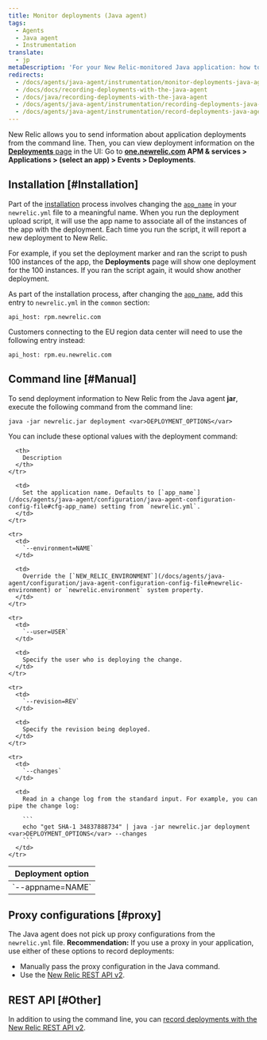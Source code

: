```yaml
---
title: Monitor deployments (Java agent)
tags:
  - Agents
  - Java agent
  - Instrumentation
translate:
  - jp
metaDescription: 'For your New Relic-monitored Java application: how to track and monitor deployment data.'
redirects:
  - /docs/agents/java-agent/instrumentation/monitor-deployments-java-agent
  - /docs/docs/recording-deployments-with-the-java-agent
  - /docs/java/recording-deployments-with-the-java-agent
  - /docs/agents/java-agent/instrumentation/recording-deployments-java-agent
  - /docs/agents/java-agent/instrumentation/record-deployments-java-agent
---
```


New Relic allows you to send information about application deployments from the command line. Then, you can view deployment information on the [**Deployments** page](/docs/apm/applications-menu/events/deployments-page) in the UI: Go to **[one.newrelic.com](https://one.newrelic.com/all-capabilities) APM & services > Applications > (select an app) > Events > Deployments**.

## Installation [#Installation]

Part of the [installation](/docs/agents/java-agent/installation/java-agent-manual-installation) process involves changing the [`app_name`](/docs/agents/java-agent/configuration/java-agent-configuration-config-file#cfg-app_name) in your `newrelic.yml` file to a meaningful name. When you run the deployment upload script, it will use the app name to associate all of the instances of the app with the deployment. Each time you run the script, it will report a new deployment to New Relic.

For example, if you set the deployment marker and ran the script to push 100 instances of the app, the **Deployments** page will show one deployment for the 100 instances. If you ran the script again, it would show another deployment.

As part of the installation process, after changing the [`app_name`](/docs/agents/java-agent/configuration/java-agent-configuration-config-file#cfg-app_name), add this entry to `newrelic.yml` in the `common` section:

```
api_host: rpm.newrelic.com
```

Customers connecting to the EU region data center will need to use the following entry instead:

```
api_host: rpm.eu.newrelic.com
```

## Command line [#Manual]

To send deployment information to New Relic from the Java agent **jar**, execute the following command from the command line:

```
java -jar newrelic.jar deployment <var>DEPLOYMENT_OPTIONS</var>
```

You can include these optional values with the deployment command:

<table>
  <thead>
    <tr>
      <th style={{ width: "225px" }}>
        Deployment option
      </th>

      <th>
        Description
      </th>
    </tr>
  </thead>

  <tbody>
    <tr>
      <td>
        `--appname=NAME`
      </td>

      <td>
        Set the application name. Defaults to [`app_name`](/docs/agents/java-agent/configuration/java-agent-configuration-config-file#cfg-app_name) setting from `newrelic.yml`.
      </td>
    </tr>

    <tr>
      <td>
        `--environment=NAME`
      </td>

      <td>
        Override the [`NEW_RELIC_ENVIRONMENT`](/docs/agents/java-agent/configuration/java-agent-configuration-config-file#newrelic-environment) or `newrelic.environment` system property.
      </td>
    </tr>

    <tr>
      <td>
        `--user=USER`
      </td>

      <td>
        Specify the user who is deploying the change.
      </td>
    </tr>

    <tr>
      <td>
        `--revision=REV`
      </td>

      <td>
        Specify the revision being deployed.
      </td>
    </tr>

    <tr>
      <td>
        `--changes`
      </td>

      <td>
        Read in a change log from the standard input. For example, you can pipe the change log:

        ```
        echo "get SHA-1 34837888734" | java -jar newrelic.jar deployment <var>DEPLOYMENT_OPTIONS</var> --changes
        ```
      </td>
    </tr>
  </tbody>
</table>

## Proxy configurations [#proxy]

The Java agent does not pick up proxy configurations from the `newrelic.yml` file. **Recommendation:** If you use a proxy in your application, use either of these options to record deployments:

* Manually pass the proxy configuration in the Java command.
* Use the [New Relic REST API v2](/docs/apm/new-relic-apm/maintenance/recording-deployments).

## REST API [#Other]

In addition to using the command line, you can [record deployments with the New Relic REST API v2](/docs/apm/new-relic-apm/maintenance/recording-deployments).
